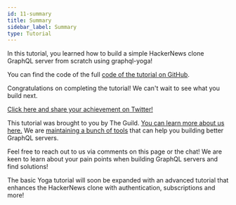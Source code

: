 ```yaml
---
id: 11-summary
title: Summary
sidebar_label: Summary
type: Tutorial
---
```


In this tutorial, you learned how to build a simple HackerNews clone GraphQL server from scratch using graphql-yoga!

You can find the code of the full [code of the tutorial on GitHub](https://github.com/dotansimha/graphql-yoga/tree/v3/examples/hackernews).

Congratulations on completing the tutorial! We can't wait to see what you build next.

[Click here and share your achievement on Twitter!](https://twitter.com/intent/tweet?text=I%20just%20finished%20the%20%23GraphQL%20Yoga%20HackerNews%20clone%20tutorial%20by%20%40TheGuildDev%20https%3A//www.graphql-yoga.com/tutorial)

This tutorial was brought to you by The Guild. [You can learn more about us here.](https://www.the-guild.dev/about-us) We are [maintaining a bunch of tools](https://www.the-guild.dev/#platform) that can help you building better GraphQL servers.

Feel free to reach out to us via comments on this page or the chat! We are keen to learn about your pain points when building GraphQL servers and find solutions!

The basic Yoga tutorial will soon be expanded with an advanced tutorial that enhances the HackerNews clone with authentication, subscriptions and more!
